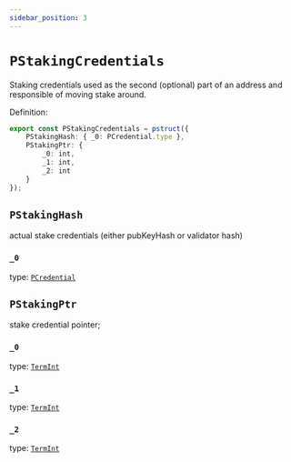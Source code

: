 ```yaml
---
sidebar_position: 3
---
```


# `PStakingCredentials`

Staking credentials used as the second (optional) part of an address and responsible of moving stake around.

Definition:

```ts
export const PStakingCredentials = pstruct({
    PStakingHash: { _0: PCredential.type },
    PStakingPtr: {
        _0: int,
        _1: int,
        _2: int
    }
});
```

## `PStakingHash`

actual stake credentials (either pubKeyHash or validator hash)

### `_0`

type: [`PCredential`](./PCredential)

## `PStakingPtr`

stake credential pointer;

### `_0`

type: [`TermInt`](../../stdlib/TermInt)

### `_1`

type: [`TermInt`](../../stdlib/TermInt)

### `_2`

type: [`TermInt`](../../stdlib/TermInt)

